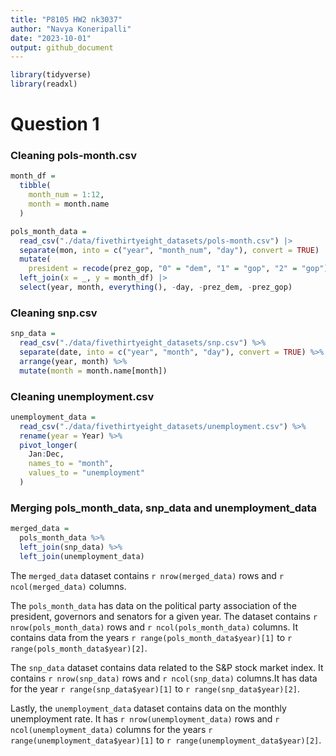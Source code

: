 ```yaml
---
title: "P8105 HW2 nk3037"
author: "Navya Koneripalli"
date: "2023-10-01"
output: github_document
---
```


```r
library(tidyverse)
library(readxl)
```

# Question 1
### Cleaning pols-month.csv
```r
month_df = 
  tibble(
    month_num = 1:12,
    month = month.name
  )

pols_month_data = 
  read_csv("./data/fivethirtyeight_datasets/pols-month.csv") |>
  separate(mon, into = c("year", "month_num", "day"), convert = TRUE) |>
  mutate(
    president = recode(prez_gop, "0" = "dem", "1" = "gop", "2" = "gop")) |>
  left_join(x = _, y = month_df) |> 
  select(year, month, everything(), -day, -prez_dem, -prez_gop)
```

### Cleaning snp.csv
```r
snp_data = 
  read_csv("./data/fivethirtyeight_datasets/snp.csv") %>% 
  separate(date, into = c("year", "month", "day"), convert = TRUE) %>% 
  arrange(year, month) %>% 
  mutate(month = month.name[month])
```

### Cleaning unemployment.csv
```r
unemployment_data =
  read_csv("./data/fivethirtyeight_datasets/unemployment.csv") %>% 
  rename(year = Year) %>% 
  pivot_longer(
    Jan:Dec,
    names_to = "month",
    values_to = "unemployment"
  )
```

### Merging pols_month_data, snp_data and unemployment_data
```r
merged_data =
  pols_month_data %>% 
  left_join(snp_data) %>% 
  left_join(unemployment_data)
```

The `merged_data` dataset contains `r nrow(merged_data)` rows and `r ncol(merged_data)` columns.

The `pols_month_data` has data on the political party association of the president, governors and senators for a given year. The dataset contains `r nrow(pols_month_data)` rows and `r ncol(pols_month_data)` columns. It contains data from the years `r range(pols_month_data$year)[1]` to `r range(pols_month_data$year)[2]`.

The `snp_data` dataset contains data related to the S&P stock market index. It contains `r nrow(snp_data)` rows and `r ncol(snp_data)` columns.It has data for the year `r range(snp_data$year)[1]` to `r range(snp_data$year)[2]`.

Lastly, the `unemployment_data` dataset contains data on the monthly unemployment rate. It has `r nrow(unemployment_data)` rows and `r ncol(unemployment_data)` columns for the years `r range(unemployment_data$year)[1]` to `r range(unemployment_data$year)[2]`.